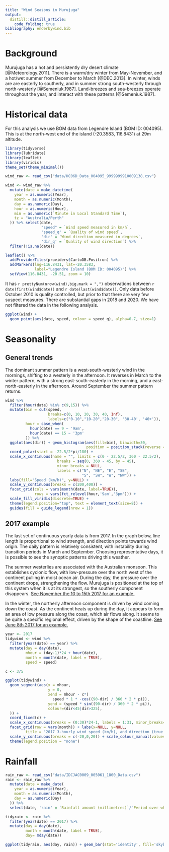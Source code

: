 ```yaml
---
title: "Wind Seasons in Murujuga"
output: 
  distill::distill_article:
    code_folding: true
bibliography: enderbywind.bib
---
```

# Background

Murujuga has a hot and persistently dry desert climate [@Meteorology.2011]. There is a warm/dry winter from May-November, and a hot/wet summer from December to March [@DEC.2013]. In winter, winds are are easterly to southerly, and in summer strong south-westerly through north-westerly [@Semeniuk.1987]. Land-breezes and sea-breezes operate throughout the year, and interact with these patterns [@Semeniuk.1987].

# Historical data

For this analysis we use BOM data from Legendre Island (BOM ID: 004095). This is at the north-west end of the island (-20.3583, 116.8431) at 29m altitude.

```r
library(tidyverse)
library(lubridate)
library(leaflet)
library(viridis)
theme_set(theme_minimal())

wind_raw <- read_csv("data/HC06D_Data_004095_9999999910009138.csv")

wind <- wind_raw %>% 
  mutate(date = make_datetime(
    year = as.numeric(Year),
    month = as.numeric(Month),
    day = as.numeric(Day),
    hour = as.numeric(Hour),
    min = as.numeric(`Minute in Local Standard Time`),
    tz = "Australia/Perth" 
  )) %>% select(date,
                "speed" = `Wind speed measured in km/h`,
                'speed_q' = `Quality of wind speed`,
                'dir' = `Wind direction measured in degrees`,
                'dir_q' = `Quality of wind direction`) %>% 
  filter(!is.na(date))

leaflet() %>%
  addProviderTiles(providers$CartoDB.Positron) %>%
  addMarkers(lng=116.8431, lat=-20.3583,
             label="Legendre Island (BOM ID: 004095)") %>% 
  setView(116.8431, -20.51, zoom = 10)
```

It has `r prettyNum(nrow(wind),big.mark = ",")` observations between `r date(first(wind$date))` and `r date(last(wind$date))`. Only data before October 2010 is quality controlled, but prior to that there are very few suspect measures. There are substantial gaps in 2018 and 2020. We have not filtered the data in the following analysis.

```r
ggplot(wind) +
  geom_point(aes(date, speed, colour = speed_q), alpha=0.7, size=1)
```

# Seasonality

## General trends

The dominant summer pattern is a west-south-westerly wind in the mornings, shifting to a westerly in the afternoon. It reverses in March to the winter pattern, with a strong east-south-easterly in the morning, and a east-north-easterly in the afternoon. Around September the summer pattern returns.

```r
wind %>%
  filter(hour(date) %in% c(9,15)) %>%  
  mutate(bin = cut(speed, 
                   breaks=c(0, 10, 20, 30, 40, Inf), 
                   labels=c("0-10","10-20","20-30", '30-40', '40+')),
         hour = case_when(
           hour(date) == 9 ~ '9am',
           hour(date) == 15 ~ '3pm'
         )) %>% 
  ggplot(aes(dir)) + geom_histogram(aes(fill=bin), binwidth=30,
                                    position = position_stack(reverse = TRUE)) +
  coord_polar(start = -22.5/2*pi/180) +
  scale_x_continuous(name = "", limits = c(0 - 22.5/2, 360 - 22.5/2), 
                       breaks = seq(0, 360 - 45, by = 45),
                       minor_breaks = NULL,
                       labels = c("N", "NE", "E", "SE",
                                  "S", "SW", "W", "NW")) + 
  labs(fill="Speed (km/h)", y=NULL) +
  scale_y_continuous(breaks = c(200,400)) +
  facet_grid(cols = vars(month(date, label=TRUE)),
             rows = vars(fct_relevel(hour,'9am','3pm'))) +
  scale_fill_viridis(discrete=TRUE) +
  theme(legend.position="top", text = element_text(size=8)) +
  guides(fill = guide_legend(nrow = 1))
```

## 2017 example

The last set of continuous yearly data is from 2017. In the graph below, line length is proportional to wind strength, and direction points towards wind origin. The daily pattern is relatively consistent, with instability during transition periods in March and September. Choosing representative days, it is possible to see the synoptic patterns driving this weather.

The summer westerlies are associated with the Australian monsoon. This establishes cyclonic flow, with low-pressure over the north west of the continent pulling in moist ocean air. During the day, the pressure over the continent drops, strengthening the flow. Murujuga is positioned at the top of this system when it is at its strongest, so the southerly component disappears. [See November the 10 to 15th 2017 for an example.](https://earth.nullschool.net/#2017/11/12/0600Z/wind/surface/level/overlay=mean_sea_level_pressure/orthographic=-240.32,-20.68,3155)

In the winter, the northerly afternoon component is driven by wind coming down the coast. As the continent heats up during the day, it appears to form an area of low pressure along the coast, which air flows along. It seems to be quite a specific regional effect, driven by the shape of the coastline. [See June 8th 2017 for an example.](https://earth.nullschool.net/#2017/06/08/0900Z/wind/surface/level/overlay=temp/orthographic=-240.32,-20.68,3155)

```r
year <- 2017
tidywind <- wind %>% 
  filter(year(date) == year) %>% 
  mutate(day = day(date),
         mhour = (day-1)*24 + hour(date),
         month = month(date, label = TRUE),
         speed = speed)

c <- 3/5

ggplot(tidywind) +
  geom_segment(aes(x = mhour,
                   y = 0,
                   xend = mhour - c*(
                     speed * 1 * -cos((90-dir) / 360 * 2 * pi)),
                   yend = (speed * sin((90-dir) / 360 * 2 * pi)),
                   colour=(dir<45|dir>325),
  )) +
  coord_fixed(c) +
  scale_x_continuous(breaks = (0:30)*24-1, labels = 1:31, minor_breaks=NULL) +
  facet_grid(row = vars(month)) + labs(x=NULL, y=NULL,
         title = "2017 3-hourly wind speed (km/h), and direction (true °) for Legendre Island") +
  scale_y_continuous(breaks = c(-20,0,20)) + scale_colour_manual(values=c('black', 'red')) +
  theme(legend.position = "none")
```

# Rainfall

```r
rain_raw <- read_csv("data/IDCJAC0009_005061_1800_Data.csv")
rain <- rain_raw %>%  
  mutate(date = make_date(
    year = as.numeric(Year),
    month = as.numeric(Month),
    day = as.numeric(Day)
  )) %>% 
  select(date, 'rain' = `Rainfall amount (millimetres)`/`Period over which rainfall was measured (days)`)
```

```r
tidyrain <- rain %>% 
  filter(year(date) == 2017) %>% 
  mutate(day = day(date),
         month = month(date, label = TRUE),
         day= mday(date))

ggplot(tidyrain, aes(day, rain)) + geom_bar(stat='identity', fill='skyblue') + facet_grid(row = vars(month))
```

